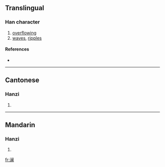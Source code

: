 {{also|瀾}}
==Translingual==

===Han character===
{{Han char|rn=85|rad=水|as=12|sn=15|four=|canj=水中尸田 (ELSW)}}

# [[overflowing]]
# [[wave]]s, [[ripple]]s

====References====
* {{Han ref|kx=0652.321|hdz=31747.060|uh=6F9C|ud=28572}}

----

==Cantonese==

===Hanzi===
{{yue-hanzi|jyut=|y=laan4}}

# {{defn|Cantonese}}

----

==Mandarin==

===Hanzi===
{{cmn-hanzi|tra=瀾|pin=[[lán]] ([[lan2]])|wg=lan<sup>2</sup>}}

# {{defn|Mandarin}}

[[fr:澜]]